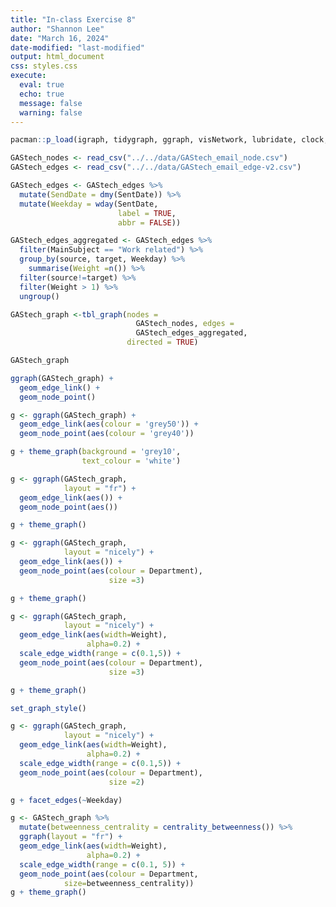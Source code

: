 ```yaml
---
title: "In-class Exercise 8"
author: "Shannon Lee"
date: "March 16, 2024"
date-modified: "last-modified"
output: html_document
css: styles.css
execute: 
  eval: true
  echo: true
  message: false
  warning: false
---
```


```r
pacman::p_load(igraph, tidygraph, ggraph, visNetwork, lubridate, clock, tidyverse, graphlayouts)
```

```r
GAStech_nodes <- read_csv("../../data/GAStech_email_node.csv")
GAStech_edges <- read_csv("../../data/GAStech_email_edge-v2.csv")
```

```r
GAStech_edges <- GAStech_edges %>%
  mutate(SendDate = dmy(SentDate)) %>%
  mutate(Weekday = wday(SentDate,
                        label = TRUE,
                        abbr = FALSE))
```

```r
GAStech_edges_aggregated <- GAStech_edges %>%
  filter(MainSubject == "Work related") %>%
  group_by(source, target, Weekday) %>%
    summarise(Weight =n()) %>%
  filter(source!=target) %>%
  filter(Weight > 1) %>%
  ungroup()
```

```r
GAStech_graph <-tbl_graph(nodes = 
                            GAStech_nodes, edges =
                            GAStech_edges_aggregated,
                          directed = TRUE)
```

```r
GAStech_graph
```

```r
ggraph(GAStech_graph) +
  geom_edge_link() +
  geom_node_point()
```

```r
g <- ggraph(GAStech_graph) + 
  geom_edge_link(aes(colour = 'grey50')) +
  geom_node_point(aes(colour = 'grey40'))

g + theme_graph(background = 'grey10',
                text_colour = 'white')
```

```r
g <- ggraph(GAStech_graph, 
            layout = "fr") +
  geom_edge_link(aes()) +
  geom_node_point(aes())

g + theme_graph()
```

```r
g <- ggraph(GAStech_graph, 
            layout = "nicely") +
  geom_edge_link(aes()) +
  geom_node_point(aes(colour = Department), 
                      size =3)

g + theme_graph()
```

```r
g <- ggraph(GAStech_graph, 
            layout = "nicely") +
  geom_edge_link(aes(width=Weight),
                 alpha=0.2) +
  scale_edge_width(range = c(0.1,5)) +
  geom_node_point(aes(colour = Department), 
                      size =3)

g + theme_graph()
```

```r
set_graph_style()

g <- ggraph(GAStech_graph, 
            layout = "nicely") +
  geom_edge_link(aes(width=Weight),
                 alpha=0.2) +
  scale_edge_width(range = c(0.1,5)) +
  geom_node_point(aes(colour = Department), 
                      size =2)

g + facet_edges(~Weekday)
```

```r
g <- GAStech_graph %>%
  mutate(betweenness_centrality = centrality_betweenness()) %>%
  ggraph(layout = "fr") + 
  geom_edge_link(aes(width=Weight), 
                 alpha=0.2) +
  scale_edge_width(range = c(0.1, 5)) +
  geom_node_point(aes(colour = Department,
            size=betweenness_centrality))
g + theme_graph()
```